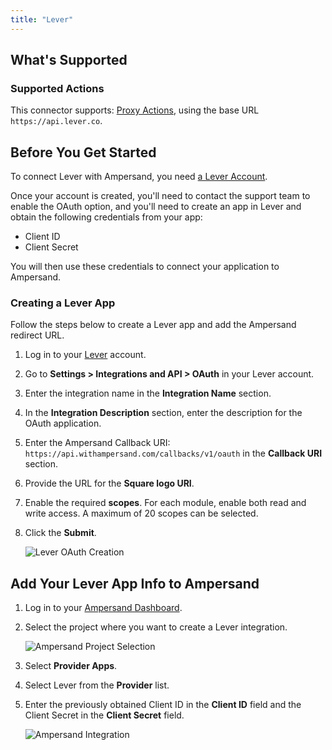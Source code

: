 ```yaml
---
title: "Lever"
---
```


## What's Supported

### Supported Actions

This connector supports:
[Proxy Actions](/proxy-actions), using the base URL `https://api.lever.co`.

## Before You Get Started

To connect Lever with Ampersand, you need [a Lever Account](https://www.lever.co/demo/).

Once your account is created, you'll need to contact the support team to enable the OAuth option, and you'll need to create an app in Lever and obtain the following credentials from your app:

- Client ID
- Client Secret

You will then use these credentials to connect your application to Ampersand.

### Creating a Lever App

Follow the steps below to create a Lever app and add the Ampersand redirect URL.

1. Log in to your [Lever](https://hire.lever.co/auth/login) account.

2. Go to **Settings > Integrations and API > OAuth** in your Lever account.

3. Enter the integration name in the **Integration Name** section.

4. In the **Integration Description** section, enter the description for the OAuth application.

5. Enter the Ampersand Callback URI: `https://api.withampersand.com/callbacks/v1/oauth` in the **Callback URI** section.

6. Provide the URL for the **Square logo URI**.

7. Enable the required **scopes**. For each module, enable both read and write access. A maximum of 20 scopes can be selected.

8. Click the **Submit**.

   ![Lever OAuth Creation](/images/provider-guides/lever_OAuth.gif)

## Add Your Lever App Info to Ampersand

1. Log in to your [Ampersand Dashboard](https://dashboard.withampersand.com).

2. Select the project where you want to create a Lever integration.

   ![Ampersand Project Selection](/images/provider-guides/31a6a12-Ampersand.png)

3. Select **Provider Apps**.  

4. Select Lever from the **Provider** list.

5. Enter the previously obtained Client ID in the **Client ID** field and the Client Secret in the **Client Secret** field.

   ![Ampersand Integration](/images/provider-guides/lever.gif)

